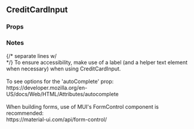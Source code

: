

<div>
  <h2>CreditCardInput</h2>
  <h3 style={{ position: 'relative', top: '20px' }}>Props</h3>
  <div style={{ marginBottom: '-11px' }}>
    <Props of={CreditCardInput} />
  </div>
  <h3 style={{ marginBottom: '17px' }}>Notes</h3>
  <div style={{ fontFamily: 'monospace' }}>
    {/* separate lines w/ <br /> */}
    To ensure accessibility, make use of a label (and a helper text element when necessary) when
    using CreditCardInput.
    <br />
    <br />
    To see options for the 'autoComplete' prop:
    <br />
    https://developer.mozilla.org/en-US/docs/Web/HTML/Attributes/autocomplete
    <br />
    <br />
    When building forms, use of MUI's FormControl component is recommended:
    <br />
    https://material-ui.com/api/form-control/
  </div>
</div>
